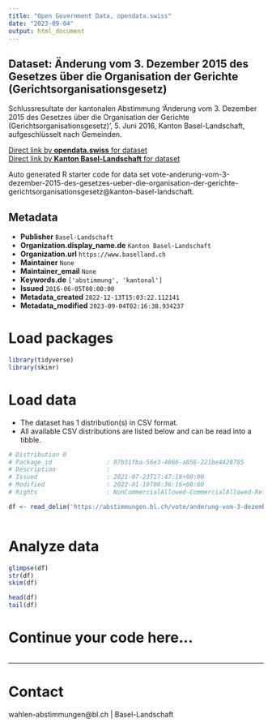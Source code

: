 ```yaml
---
title: "Open Government Data, opendata.swiss"
date: "2023-09-04"
output: html_document
---
```


## Dataset: Änderung vom 3. Dezember 2015 des Gesetzes über die Organisation der Gerichte (Gerichtsorganisationsgesetz)

Schlussresultate der kantonalen Abstimmung 'Änderung vom 3. Dezember 2015 des Gesetzes über die Organisation der Gerichte (Gerichtsorganisationsgesetz)', 5. Juni 2016, Kanton Basel-Landschaft, aufgeschlüsselt nach Gemeinden.

[Direct link by **opendata.swiss** for dataset](https://opendata.swiss/de/dataset/anderung-vom-3-dezember-2015-des-gesetzes-uber-die-organisation-der-gerichte-gerichtsorganisati)<br>
[Direct link by **Kanton Basel-Landschaft** for dataset](https://abstimmungen.bl.ch/vote/anderung-vom-3-dezember-2015-des-gesetzes-ueber-die-organisation-der-gerichte-gerichtsorganisationsgesetz/data)

Auto generated R starter code for data set vote-anderung-vom-3-dezember-2015-des-gesetzes-ueber-die-organisation-der-gerichte-gerichtsorganisationsgesetz@kanton-basel-landschaft.

## Metadata

- **Publisher** `Basel-Landschaft`
- **Organization.display_name.de** `Kanton Basel-Landschaft`
- **Organization.url** `https://www.baselland.ch`
- **Maintainer** `None`
- **Maintainer_email** `None`
- **Keywords.de** `['abstimmung', 'kantonal']`
- **Issued** `2016-06-05T00:00:00`
- **Metadata_created** `2022-12-13T15:03:22.112141`
- **Metadata_modified** `2023-09-04T02:16:38.934237`


# Load packages

```r

library(tidyverse)
library(skimr)

```

# Load data

-   The dataset has 1 distribution(s) in CSV format.
-   All available CSV distributions are listed below and can be read into a tibble.

```r

# Distribution 0
# Package_id               : 07b31fba-56e3-4866-a856-221be4428785
# Description              : 
# Issued                   : 2021-07-23T17:47:18+00:00
# Modified                 : 2022-01-19T06:36:16+00:00
# Rights                   : NonCommercialAllowed-CommercialAllowed-ReferenceRequired

df <- read_delim('https://abstimmungen.bl.ch/vote/anderung-vom-3-dezember-2015-des-gesetzes-ueber-die-organisation-der-gerichte-gerichtsorganisationsgesetz/data-csv')



```

# Analyze data

```r

glimpse(df)
str(df)
skim(df)

head(df)
tail(df)

```

# Continue your code here...

```r

```

------------------------------------------------------------------------

# Contact

wahlen-abstimmungen@bl.ch | Basel-Landschaft

